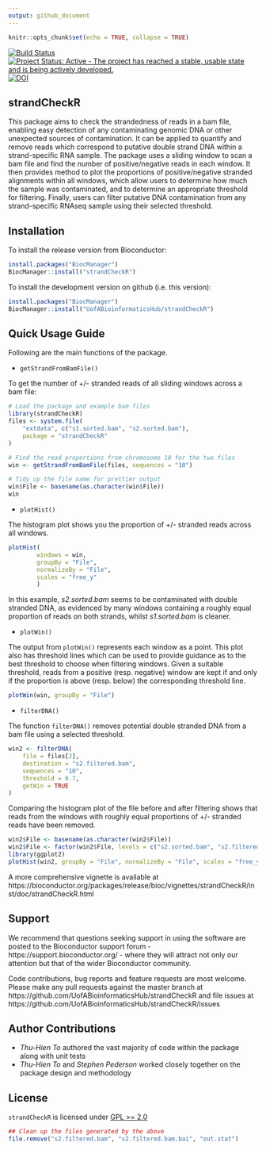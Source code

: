 ```yaml
---
output: github_document
---
```


<!-- README.md is generated from README.Rmd. Please edit the Rmd file only -->

```r
knitr::opts_chunk$set(echo = TRUE, collapse = TRUE)
```

[![Build Status](https://travis-ci.org/UofABioinformaticsHub/strandCheckR.svg?branch=master)](https://travis-ci.org/UofABioinformaticsHub/strandCheckR)
[![Project Status: Active - The project has reached a stable, usable state and is being actively developed.](http://www.repostatus.org/badges/latest/active.svg)](http://www.repostatus.org/#active)
[![DOI](https://zenodo.org/badge/70646093.svg)](https://zenodo.org/badge/latestdoi/70646093)

strandCheckR
---

This package aims to check the strandedness of reads in a bam file, 
enabling easy detection of any contaminating genomic DNA or other
unexpected sources of contamination.
It can be applied to quantify and remove reads which correspond to putative 
double strand DNA within a strand-specific RNA sample. 
The package uses a sliding window to scan a bam file and find the number of 
positive/negative reads in each window.
It then provides method to plot the proportions of positive/negative stranded 
alignments within all windows, which allow users to determine how much the
sample was contaminated, and to determine an appropriate threshold for filtering. 
Finally, users can filter putative DNA contamination from any strand-specific 
RNAseq sample using their selected threshold.

## Installation

To install the release version from Bioconductor:

```r
install.packages("BiocManager")
BiocManager::install("strandCheckR")
```

To install the development version on github (i.e. this version):

```r
install.packages("BiocManager")
BiocManager::install("UofABioinformaticsHub/strandCheckR")
```


## Quick Usage Guide

Following are the main functions of the package.

- `getStrandFromBamFile()`

To get the number of +/- stranded reads of all sliding windows across a bam 
file:

```r
# Load the package and example bam files
library(strandCheckR)
files <- system.file(
	"extdata", c("s1.sorted.bam", "s2.sorted.bam"),
	package = "strandCheckR"
)

# Find the read proportions from chromosome 10 for the two files
win <- getStrandFromBamFile(files, sequences = "10")

# Tidy up the file name for prettier output
win$File <- basename(as.character(win$File))
win
```


- `plotHist()`

The histogram plot shows you the proportion of +/- stranded reads across all 
windows.

```r
plotHist(
        windows = win, 
        groupBy = "File", 
        normalizeBy = "File", 
        scales = "free_y"
        )
```


In this example, *s2.sorted.bam* seems to be contaminated with double stranded 
DNA, as evidenced by many windows containing a roughly equal proportion of 
reads on both strands, whilst *s1.sorted.bam* is cleaner.

- `plotWin()`

The output from `plotWin()` represents each window as a point. 
This plot also has threshold lines which can be used to provide guidance as to 
the best threshold to choose when filtering windows. 
Given a suitable threshold, reads from a positive (resp. negative) window are 
kept if and only if the proportion is above (resp. below) the corresponding 
threshold line.

```r
plotWin(win, groupBy = "File")
```


- `filterDNA()`

The function `filterDNA()` removes potential double stranded DNA from a bam
file using a selected threshold.


```r
win2 <- filterDNA(
	file = files[2], 
	destination = "s2.filtered.bam", 
	sequences = "10", 
	threshold = 0.7, 
	getWin = TRUE
)
```


Comparing the histogram plot of the file before and after filtering shows that 
reads from the windows with roughly equal proportions of +/- stranded reads 
have been removed.

```r
win2$File <- basename(as.character(win2$File))
win2$File <- factor(win2$File, levels = c("s2.sorted.bam", "s2.filtered.bam"))
library(ggplot2)
plotHist(win2, groupBy = "File", normalizeBy = "File", scales = "free_y") 
```


A more comprehensive vignette is available at https://bioconductor.org/packages/release/bioc/vignettes/strandCheckR/inst/doc/strandCheckR.html

## Support

We recommend that questions seeking support in using the software are posted to 
the Bioconductor support forum - https://support.bioconductor.org/ - where they 
will attract not only our attention but that of the wider Bioconductor community.

Code contributions, bug reports and feature requests are most welcome. 
Please make any pull requests against the master branch at https://github.com/UofABioinformaticsHub/strandCheckR and file issues at https://github.com/UofABioinformaticsHub/strandCheckR/issues

## Author Contributions

- *Thu-Hien To* authored the vast majority of code within the package along with unit tests
- *Thu-Hien To* and *Stephen Pederson* worked closely together on the package design and 
methodology

## License

`strandCheckR` is licensed under [GPL >= 2.0](https://www.r-project.org/Licenses/GPL-2)

```r
## Clean up the files generated by the above 
file.remove("s2.filtered.bam", "s2.filtered.bam.bai", "out.stat")
```

